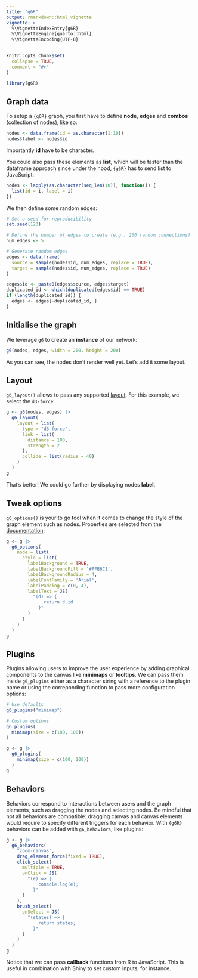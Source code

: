 ```yaml
---
title: "g6R"
output: rmarkdown::html_vignette
vignette: >
  %\VignetteIndexEntry{g6R}
  %\VignetteEngine{quarto::html}
  %\VignetteEncoding{UTF-8}
---
```


```r
knitr::opts_chunk$set(
  collapse = TRUE,
  comment = "#>"
)
```

```r
library(g6R)
```

## Graph data

To setup a `{g6R}` graph, you first have to define __node__, __edges__ and __combos__ (collection of nodes), like so:

```r
nodes <- data.frame(id = as.character(1:10))
nodes$label <- nodes$id
```

Importantly __id__ have to be character.

You could also pass these elements as __list__, which will be faster than the dataframe approach since under the hood, `{g6R}` has to send list to JavaScript:

```r
nodes <- lapply(as.character(seq_len(10)), function(i) {
  list(id = i, label = i)
})
```

We then define some random edges:

```r
# Set a seed for reproducibility
set.seed(123)

# Define the number of edges to create (e.g., 200 random connections)
num_edges <- 5

# Generate random edges
edges <- data.frame(
  source = sample(nodes$id, num_edges, replace = TRUE),
  target = sample(nodes$id, num_edges, replace = TRUE)
)

edges$id <- paste0(edges$source, edges$target)
duplicated_id <- which(duplicated(edges$id) == TRUE)
if (length(duplicated_id)) {
  edges <- edges[-duplicated_id, ]
}
```

## Initialise the graph

We leverage `g6` to create an __instance__ of our network:

```r
g6(nodes, edges, width = 200, height = 200)
```

As you can see, the nodes don't render well yet. Let's add it some layout.

## Layout

`g6_layout()` allows to pass any supported [layout](https://g6.antv.antgroup.com/en/manual/layout/overview). For this example, we select the `d3-force`:

```r
g <- g6(nodes, edges) |>
  g6_layout(
    layout = list(
      type = "d3-force",
      link = list(
        distance = 100,
        strength = 2
      ),
      collide = list(radius = 40)
    )
  )
g
```

That's better! We could go further by displaying nodes __label__.

## Tweak options

`g6_options()` is your to go tool when it comes to change the style of the graph element such as nodes. Properties are selected from the [documentation](https://g6.antv.antgroup.com/en/manual/element/node/build-in/base-node#main-graphic-style):

```r
g <- g |>
  g6_options(
    node = list(
      style = list(
        labelBackground = TRUE,
        labelBackgroundFill = '#FFB6C1',
        labelBackgroundRadius = 4,
        labelFontFamily = 'Arial',
        labelPadding = c(0, 4),
        labelText = JS(
          "(d) => {
              return d.id
            }"
        )
      )
    )
  )
g
```

## Plugins

Plugins allowing users to improve the user experience by adding graphical components to the canvas like __minimaps__ or __tooltips__.
We can pass them inside `g6_plugins` either as a character string with a reference to the plugin name or using the correponding function to pass more configuration options:

```r
# Use defaults
g6_plugins("minimap")

# Custom options
g6_plugins(
  minimap(size = c(100, 100))
)
```

```r
g <- g |>
  g6_plugins(
    minimap(size = c(100, 100))
  )
g
```

## Behaviors

Behaviors correspond to interactions between users and the graph elements, such as dragging the nodes and selecting nodes. Be mindful that not all behaviors are compatible: dragging canvas and canvas elements would require to specify different triggers for each behavior.
With `{g6R}` behaviors can be added with `g6_behaviors`, like plugins:

```r
g <- g |>
  g6_behaviors(
    "zoom-canvas",
    drag_element_force(fixed = TRUE),
    click_select(
      multiple = TRUE,
      onClick = JS(
        "(e) => {
            console.log(e);
          }"
      )
    ),
    brush_select(
      onSelect = JS(
        "(states) => {
            return states;
          }"
      )
    )
  )
g
```

Notice that we can pass __callback__ functions from R to JavaScript. This is useful in combination with Shiny to set custom inputs, for instance.
